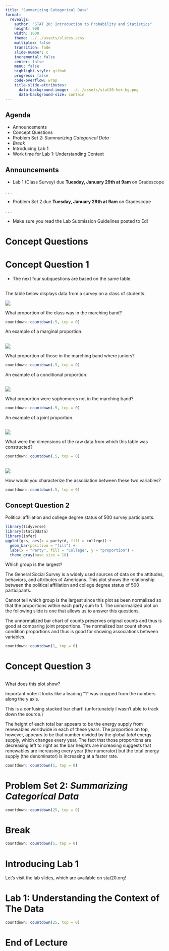```yaml
---
title: "Summarizing Categorical Data"
format:
  revealjs:
    author: "STAT 20: Introduction to Probability and Statistics"
    height: 900
    width: 1600
    theme: ../../assets/slides.scss
    multiplex: false
    transition: fade
    slide-number: c
    incremental: false
    center: false
    menu: false
    highlight-style: github
    progress: false
    code-overflow: wrap
    title-slide-attributes:
      data-background-image: ../../assets/stat20-hex-bg.png
      data-background-size: contain
---
```


## Agenda

- Announcements
- Concept Questions
- Problem Set 2: *Summarizing Categorical Data*
- *Break*
- Introducing Lab 1
- Work time for Lab 1: Understanding Context

## Announcements

-   Lab 1 (Class Survey) due **Tuesday, January 29th at 9am** on Gradescope

. . .

-   Problem Set 2 due **Tuesday, January 29th at 9am** on Gradescope

. . . 

-   Make sure you read the Lab Submission Guidelines posted to Ed! 


# Concept Questions

# Concept Question 1

-   The next four subquestions are based on the same table.

## 

The table below displays data from a survey on a class of students.

![](images/2x2-table.png)

:::poll
What proportion of the class was in the marching band?
:::

```r
countdown::countdown(.5, top = 0)
```


:::notes
An example of a marginal proportion.
:::

## 

![](images/2x2-table.png)

:::poll
What proportion of those in the marching band where juniors?
:::

```r
countdown::countdown(.5, top = 0)
```

:::notes
An example of a conditional proportion.
:::

## 

![](images/2x2-table.png)

:::poll
What proportion were sophomores not in the marching band?
:::

```r
countdown::countdown(.5, top = 0)
```

:::notes
An example of a joint proportion.
:::

## 

![](images/2x2-table.png)

:::poll
What were the dimensions of the raw data from which this table was constructed?
:::

```r
countdown::countdown(.5, top = 0)
```


## 

![](images/2x2-table.png)

:::poll
How would you characterize the association between these two variables?
:::

```r
countdown::countdown(.5, top = 0)
```


## Concept Question 2

Political affiliation and college degree status of 500 survey participants.

```r
library(tidyverse)
library(stat20data)
library(infer)
ggplot(gss, aes(x = partyid, fill = college)) +
  geom_bar(position = "fill") +
  labs(x = "Party", fill = "College", y = "proportion") +
  theme_gray(base_size = 18)
```


:::poll
Which group is the largest?
:::

:::notes
The General Social Survey is a widely used sources of data on the attitudes, behaviors, and attributes of Americans. This plot shows the relationship between the political affiliation and college degree status of 500 participants.

Cannot tell which group is the largest since this plot as been normalized so that the proportions within each party sum to 1. The unnormalized plot on the following slide is one that allows us to answer this questions.

The unnormalized bar chart of counts preserves original counts and thus is good at comparing joint proportions. The normalized bar count shows condition proportions and thus is good for showing associations between variables.
:::

```r
countdown::countdown(1, top = 0)
```


# Concept Question 3

## {background-image="images/world-energy-supply.jpeg" background-size="contain"}


:::{.poll .fragment .fade-in-then-out}
What does this plot show?
:::

:::notes
Important note: it looks like a leading "1" was cropped from the numbers along the y axis.

This is a confusing stacked bar chart! (unfortunately I wasn't able to track down the source.)

The height of each total bar appears to be the energy supply from renewables worldwide in each of these years. The proportion on top, however, appears to be that number divided by the global *total* energy supply, which changes every year. The fact that those proportions are decreasing left to right as the bar heights are increasing suggests that renewables are increasing every year (the numerator) but the total energy supply (the denominator) is increasing at a faster rate.
:::

```r
countdown::countdown(1, top = 0)
```


# Problem Set 2: *Summarizing Categorical Data*

```r
countdown::countdown(25, top = 0)
```

# Break

```r
countdown::countdown(5, top = 0)
```

# Introducing Lab 1

Let's visit the lab slides, which are available on stat20.org!

# Lab 1: Understanding the Context of The Data

```r
countdown::countdown(25, top = 0)
```

# End of Lecture

<!--
# Lab 1: Arbuthnot

```r
countdown::countdown(20)
```


## Your first plot

. . .

A template for a line plot:

\

```r
#| eval: FALSE
#| echo: TRUE
#| error: TRUE

ggplot(DATAFRAME, aes(x = XVARIABLE, y = YVARIABLE)) +
  geom_line()
```

\

Where:

- `DATAFRAME` is the name of your data frame
- `XVARIABLE` is the name of the variable of that data frame that you want on the x-axis
- `YVARIABLE` is the name of the variable of that data frmae that you want on the y-axis
-->

